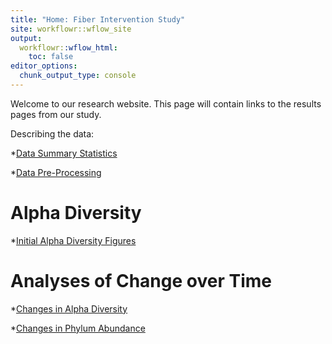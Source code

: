```yaml
---
title: "Home: Fiber Intervention Study"
site: workflowr::wflow_site
output:
  workflowr::wflow_html:
    toc: false
editor_options:
  chunk_output_type: console
---
```


Welcome to our research website.
This page will contain links to the results pages from our study.


Describing the data:

*[Data Summary Statistics](summary_stats.html)

*[Data Pre-Processing](data_processing.html)

# Alpha Diversity

*[Initial Alpha Diversity Figures](alpha_diversity.html)

# Analyses of Change over Time

*[Changes in Alpha Diversity](lme_alpha.html)

*[Changes in Phylum Abundance](lme_microbiome.html)
